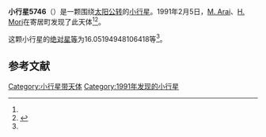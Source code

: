 {{Infobox planet
| bgcolour = #FFFFC0
| name = 5746
| symbol = 
| image = 
| caption = 
| discovery = yes
| discovery_ref = 
| discoverer = [[M._Arai|M. Arai]]、[[H._Mori|H. Mori]]
| discovery_site = [[寄居町|寄居町]] 
| discovered = 1991年2月5日
| designations = yes
| mp_name = 
| named_after = 
| alt_names = 1991 CK/ 1950 QE1 / 1950 RY / 1975 RL / 1977 DU9
| mp_category = [[主带小行星|主带小行星]]
| orbit_ref = <ref name="a">[http://ssd.jpl.nasa.gov/sbdb.cgi?sstr=5746 5746] {{Wayback|url=http://ssd.jpl.nasa.gov/sbdb.cgi?sstr=5746 |date=20110610010409 }}，小行星數據庫瀏覽器（JPL Small-Body Database Browser）－[[美国国家航空航天局|美国国家航空航天局]]喷气推进实验室</ref>
| epoch = 2456400.5 (2013年4月18日更新)
| aphelion = {{convert|2.830799747324222|AU|km|3|abbr=on|lk=out}}
| perihelion = {{convert|1.828669860978243|AU|km|3|abbr=on}}
| semimajor = {{convert|2.329734804151232|AU|km|3|abbr=on}}
| eccentricity = 0.215073811
| period = 1298.847487 [[日|日]]<br />3.56[[儒略年|儒略年]]
| avg_speed = 
| inclination = 5.056785350504792
| asc_node = 356.5436873905657
| mean_anomaly = 
| arg_peri = 16.05194948106418
| satellites = 
| physical_characteristics = yes
| dimensions = 
| mass = 
| density = 
| surface_grav = 
| escape_velocity = 
| sidereal_day = 
| axial_tilt = 
| pole_ecliptic_lat = 
| pole_ecliptic_lon = 
| albedo = 
| temperatures= 
| temp_name1 = 
| mean_temp_1 = 
| max_temp_1 = 
| temp_name2 = 
| max_temp_2 = 
| spectral_type = 
| abs_magnitude = 16.05194948106418
}}

'''小行星5746'''（{{lang-en|5746}}）是一颗围绕[[太阳|太阳]][[公转|公转]]的[[小行星|小行星]]。1991年2月5日，[[M._Arai|M. Arai]]、[[H._Mori|H. Mori]]在寄居町发现了此天体<ref name="a" /><ref>{{cite news|title=小行星列表|url=http://cfa-www.harvard.edu/iau/lists/NumberedMPs.txt|accessdate=2013-07-08|newspaper=哈佛大学|archive-date=2008-05-17|archive-url=https://web.archive.org/web/20080517010638/http://cfa-www.harvard.edu/iau/lists/NumberedMPs.txt|dead-url=no}}</ref>。

这颗小行星的[[绝对星等|绝对星等]]为16.05194948106418等<ref name="a" />。

==参考文献==
{{reflist}}
{{Minor Planet Number|[[小行星5745|小行星5745]]|[[小行星5747|小行星5747]]}}

{{小天体}}

[[Category:小行星带天体|Category:小行星带天体]]
[[Category:1991年发现的小行星|Category:1991年发现的小行星]]

{{asteroid-stub}}